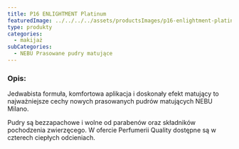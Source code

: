 ```yaml
---
title: P16 ENLIGHTMENT Platinum
featuredImage: ../../../../assets/productsImages/p16-enlightment-platinum.png
type: produkty
categories:
  - makijaż
subCategories:
  - NEBU Prasowane pudry matujące
---
```


<h3>Opis:</h3>

Jedwabista formuła, komfortowa aplikacja i doskonały efekt matujący to najważniejsze cechy nowych prasowanych pudrów matujących NEBU Milano.

Pudry są bezzapachowe i wolne od parabenów oraz składników pochodzenia zwierzęcego. W ofercie Perfumerii Quality dostępne są w czterech ciepłych odcieniach.
